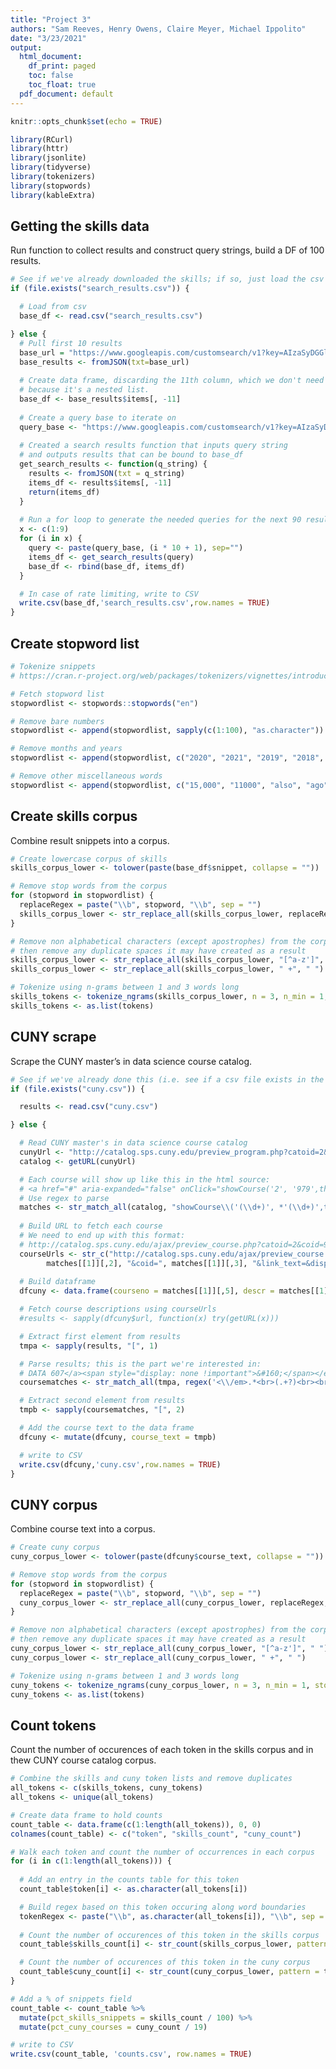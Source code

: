 ```yaml
---
title: "Project 3"
authors: "Sam Reeves, Henry Owens, Claire Meyer, Michael Ippolito"
date: "3/23/2021"
output:
  html_document:
    df_print: paged
    toc: false
    toc_float: true
  pdf_document: default
---
```


```r
knitr::opts_chunk$set(echo = TRUE)
```

```r
library(RCurl)
library(httr)
library(jsonlite)
library(tidyverse)
library(tokenizers)
library(stopwords)
library(kableExtra)
```

## Getting the skills data
Run function to collect results and construct query strings, build a DF of 100 results.

```r

# See if we've already downloaded the skills; if so, just load the csv
if (file.exists("search_results.csv")) {

  # Load from csv
  base_df <- read.csv("search_results.csv")

} else {
  # Pull first 10 results
  base_url = "https://www.googleapis.com/customsearch/v1?key=AIzaSyDGGlvHG0qLpOjLF5_k-ojZtPKjyFOSUYM&cx=1f1bbcd0558947d90&q='data+scientist+skills'"
  base_results <- fromJSON(txt=base_url)
  
  # Create data frame, discarding the 11th column, which we don't need and is problematic
  # because it's a nested list.
  base_df <- base_results$items[, -11]
  
  # Create a query base to iterate on
  query_base <- "https://www.googleapis.com/customsearch/v1?key=AIzaSyDGGlvHG0qLpOjLF5_k-ojZtPKjyFOSUYM&cx=1f1bbcd0558947d90&exactTerms='data+science'&q='data+scientist+skills'&start=" 
  
  # Created a search results function that inputs query string 
  # and outputs results that can be bound to base_df
  get_search_results <- function(q_string) {
    results <- fromJSON(txt = q_string)
    items_df <- results$items[, -11]
    return(items_df)
  }
  
  # Run a for loop to generate the needed queries for the next 90 results.
  x <- c(1:9)
  for (i in x) {
    query <- paste(query_base, (i * 10 + 1), sep="")
    items_df <- get_search_results(query)
    base_df <- rbind(base_df, items_df)
  }

  # In case of rate limiting, write to CSV
  write.csv(base_df,'search_results.csv',row.names = TRUE)
}

```

## Create stopword list

```r

# Tokenize snippets
# https://cran.r-project.org/web/packages/tokenizers/vignettes/introduction-to-tokenizers.html

# Fetch stopword list
stopwordlist <- stopwords::stopwords("en")

# Remove bare numbers
stopwordlist <- append(stopwordlist, sapply(c(1:100), "as.character"))

# Remove months and years
stopwordlist <- append(stopwordlist, c("2020", "2021", "2019", "2018", "2017", tolower(month.abb[c(1:12)])))

# Remove other miscellaneous words
stopwordlist <- append(stopwordlist, c("15,000", "11000", "also", "ago"))

```

## Create skills corpus

Combine result snippets into a corpus.

```r

# Create lowercase corpus of skills
skills_corpus_lower <- tolower(paste(base_df$snippet, collapse = ""))

# Remove stop words from the corpus
for (stopword in stopwordlist) {
  replaceRegex = paste("\\b", stopword, "\\b", sep = "")
  skills_corpus_lower <- str_replace_all(skills_corpus_lower, replaceRegex, "")
}

# Remove non alphabetical characters (except apostrophes) from the corpus,
# then remove any duplicate spaces it may have created as a result
skills_corpus_lower <- str_replace_all(skills_corpus_lower, "[^a-z']", " ")
skills_corpus_lower <- str_replace_all(skills_corpus_lower, " +", " ")

# Tokenize using n-grams between 1 and 3 words long
skills_tokens <- tokenize_ngrams(skills_corpus_lower, n = 3, n_min = 1, stopwords = stopwordlist)[[1]]
skills_tokens <- as.list(tokens)

```

## CUNY scrape

Scrape the CUNY master's in data science course catalog.

```r

# See if we've already done this (i.e. see if a csv file exists in the working directory)
if (file.exists("cuny.csv")) {

  results <- read.csv("cuny.csv")

} else {

  # Read CUNY master's in data science course catalog
  cunyUrl <- "http://catalog.sps.cuny.edu/preview_program.php?catoid=2&poid=607"
  catalog <- getURL(cunyUrl)

  # Each course will show up like this in the html source:
  # <a href="#" aria-expanded="false" onClick="showCourse('2', '979',this, 'a:2:{s:8:~location~;s:7:~program~;s:4:~core~;s:4:~1598~;}'); return false;">DATA 602 - Advanced Programming Techniques (3 Credits) </a>
  # Use regex to parse
  matches <- str_match_all(catalog, "showCourse\\('(\\d+)', *'(\\d+)',this, '(.+?)'.+?>(DATA \\d{3}) - (.+?) \\(?(\\d+.*?) Credits\\)?.+?<\\/a>")
  
  # Build URL to fetch each course
  # We need to end up with this format:
  # http://catalog.sps.cuny.edu/ajax/preview_course.php?catoid=2&coid=979&link_text=&display_options=a:2:{s:8:~location~;s:7:~program~;s:4:~core~;s:4:~1598~;}&show
  courseUrls <- str_c("http://catalog.sps.cuny.edu/ajax/preview_course.php?catoid=",
        matches[[1]][,2], "&coid=", matches[[1]][,3], "&link_text=&display_options=", matches[[1]][,4], "&show")
  
  # Build dataframe
  dfcuny <- data.frame(courseno = matches[[1]][,5], descr = matches[[1]][,6], credits = matches[[1]][,7], url = courseUrls)

  # Fetch course descriptions using courseUrls
  #results <- sapply(dfcuny$url, function(x) try(getURL(x)))

  # Extract first element from results
  tmpa <- sapply(results, "[", 1)

  # Parse results; this is the part we're interested in:
  # DATA 607</a><span style="display: none !important">&#160;</span></em><br>In this course students will learn...<br><br>
  coursematches <- str_match_all(tmpa, regex('<\\/em>.*<br>(.+?)<br><br>', dotall = TRUE))

  # Extract second element from results
  tmpb <- sapply(coursematches, "[", 2)

  # Add the course text to the data frame
  dfcuny <- mutate(dfcuny, course_text = tmpb)

  # write to CSV
  write.csv(dfcuny,'cuny.csv',row.names = TRUE)
}

```

## CUNY corpus

Combine course text into a corpus.

```r

# Create cuny corpus
cuny_corpus_lower <- tolower(paste(dfcuny$course_text, collapse = ""))

# Remove stop words from the corpus
for (stopword in stopwordlist) {
  replaceRegex = paste("\\b", stopword, "\\b", sep = "")
  cuny_corpus_lower <- str_replace_all(cuny_corpus_lower, replaceRegex, "")
}

# Remove non alphabetical characters (except apostrophes) from the corpus,
# then remove any duplicate spaces it may have created as a result
cuny_corpus_lower <- str_replace_all(cuny_corpus_lower, "[^a-z']", " ")
cuny_corpus_lower <- str_replace_all(cuny_corpus_lower, " +", " ")

# Tokenize using n-grams between 1 and 3 words long
cuny_tokens <- tokenize_ngrams(cuny_corpus_lower, n = 3, n_min = 1, stopwords = stopwordlist)[[1]]
cuny_tokens <- as.list(tokens)

```

## Count tokens

Count the number of occurences of each token in the skills corpus and in thew CUNY course catalog corpus.

```r

# Combine the skills and cuny token lists and remove duplicates
all_tokens <- c(skills_tokens, cuny_tokens)
all_tokens <- unique(all_tokens)

# Create data frame to hold counts
count_table <- data.frame(c(1:length(all_tokens)), 0, 0)
colnames(count_table) <- c("token", "skills_count", "cuny_count")

# Walk each token and count the number of occurrences in each corpus
for (i in c(1:length(all_tokens))) {
  
  # Add an entry in the counts table for this token
  count_table$token[i] <- as.character(all_tokens[i])

  # Build regex based on this token occuring along word boundaries
  tokenRegex <- paste("\\b", as.character(all_tokens[i]), "\\b", sep = "")
  
  # Count the number of occurences of this token in the skills corpus
  count_table$skills_count[i] <- str_count(skills_corpus_lower, pattern = tokenRegex)

  # Count the number of occurences of this token in the cuny corpus
  count_table$cuny_count[i] <- str_count(cuny_corpus_lower, pattern = tokenRegex)
}

# Add a % of snippets field
count_table <- count_table %>% 
  mutate(pct_skills_snippets = skills_count / 100) %>%
  mutate(pct_cuny_courses = cuny_count / 19)

# write to CSV
write.csv(count_table, 'counts.csv', row.names = TRUE)

```

